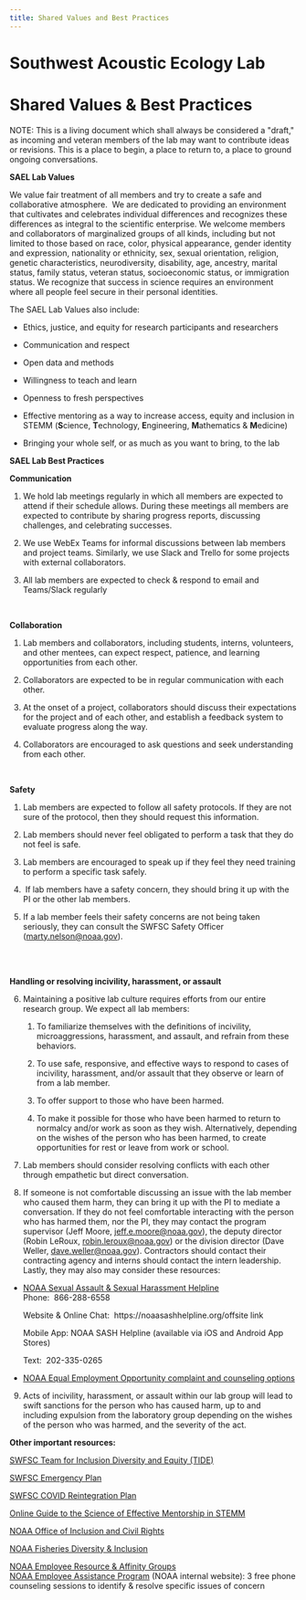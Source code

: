 ```yaml
---
title: Shared Values and Best Practices
---
```


# **Southwest Acoustic Ecology Lab** 

# Shared Values & Best Practices

NOTE: This is a living document which shall always be considered a \"draft,\" as incoming and veteran members of the lab may want to contribute ideas or revisions. This is a place to begin, a place to return to, a place to ground ongoing conversations.

**SAEL Lab Values**

We value fair treatment of all members and try to create a safe and collaborative atmosphere.  We are dedicated to providing an environment that cultivates and celebrates individual differences and recognizes these differences as integral to the scientific enterprise. We welcome members and collaborators of marginalized groups of all kinds, including but not limited to those based on race, color, physical appearance, gender identity and expression, nationality or ethnicity, sex, sexual orientation, religion, genetic characteristics, neurodiversity, disability, age, ancestry, marital status, family status, veteran status, socioeconomic status, or immigration status. We recognize that success in science requires an environment where all people feel secure in their personal identities. 

The SAEL Lab Values also include: 

-   Ethics, justice, and equity for research participants and researchers

-   Communication and respect

-   Open data and methods

-   Willingness to teach and learn

-   Openness to fresh perspectives

-   Effective mentoring as a way to increase access, equity and inclusion in STEMM (**S**cience, **T**echnology, **E**ngineering, **M**athematics & **M**edicine)

-   Bringing your whole self, or as much as you want to bring, to the lab

**SAEL Lab Best Practices**

**Communication**

1.  We hold lab meetings regularly in which all members are expected to attend if their schedule allows. During these meetings all members are expected to contribute by sharing progress reports, discussing challenges, and celebrating successes. 

2.  We use WebEx Teams for informal discussions between lab members and project teams. Similarly, we use Slack and Trello for some projects with external collaborators. 

3.  All lab members are expected to check & respond to email and Teams/Slack regularly

\

**Collaboration**

1.  Lab members and collaborators, including students, interns, volunteers, and other mentees, can expect respect, patience, and learning opportunities from each other.

2.  Collaborators are expected to be in regular communication with each other.

3.  At the onset of a project, collaborators should discuss their expectations for the project and of each other, and establish a feedback system to evaluate progress along the way.

4.  Collaborators are encouraged to ask questions and seek understanding from each other.

\

**Safety**

1.  Lab members are expected to follow all safety protocols. If they are not sure of the protocol, then they should request this information.

2.  Lab members should never feel obligated to perform a task that they do not feel is safe.

3.  Lab members are encouraged to speak up if they feel they need training to perform a specific task safely. 

4.   If lab members have a safety concern, they should bring it up with the PI or the other lab members.

5.  If a lab member feels their safety concerns are not being taken seriously, they can consult the SWFSC Safety Officer ([marty.nelson\@noaa.gov](mailto:marty.nelson@noaa.gov)). 

\
\

**Handling or resolving incivility, harassment, or assault**

6.  Maintaining a positive lab culture requires efforts from our entire research group. We expect all lab members: 

    1.  To familiarize themselves with the definitions of incivility, microaggressions, harassment, and assault, and refrain from these behaviors.

    2.  To use safe, responsive, and effective ways to respond to cases of incivility, harassment, and/or assault that they observe or learn of from a lab member.

    3.  To offer support to those who have been harmed.

    4.  To make it possible for those who have been harmed to return to normalcy and/or work as soon as they wish. Alternatively, depending on the wishes of the person who has been harmed, to create opportunities for rest or leave from work or school.

7.  Lab members should consider resolving conflicts with each other through empathetic but direct conversation. 

8.  If someone is not comfortable discussing an issue with the lab member who caused them harm, they can bring it up with the PI to mediate a conversation. If they do not feel comfortable interacting with the person who has harmed them, nor the PI, they may contact the program supervisor (Jeff Moore, [jeff.e.moore\@noaa.gov](mailto:jeff.moore@noaa.gov)), the deputy director (Robin LeRoux, [robin.leroux\@noaa.gov](mailto:robin.leroux@noaa.gov)) or the division director (Dave Weller, [dave.weller\@noaa.gov](mailto:dave.weller@noaa.gov)). Contractors should contact their contracting agency and interns should contact the intern leadership. Lastly, they may also may consider these resources: 

-   [NOAA Sexual Assault & Sexual Harassment Helpline\
    	](https://noaasashhelpline.org/)Phone:  866-288-6558

    Website & Online Chat:  https://noaasashhelpline.org/offsite link

    Mobile App: NOAA SASH Helpline (available via iOS and Android App Stores)

    Text:  202-335-0265

-   [NOAA Equal Employment Opportunity complaint and counseling options](https://www.noaa.gov/organization/inclusion-and-civil-rights/eeo-counseling-complaints)

9.  Acts of incivility, harassment, or assault within our lab group will lead to swift sanctions for the person who has caused harm, up to and including expulsion from the laboratory group depending on the wishes of the person who was harmed, and the severity of the act.

**Other important resources:**

[SWFSC Team for Inclusion Diversity and Equity (TIDE)](https://sites.google.com/noaa.gov/inside-swfsc/home/cross-divisional-teams/tide/tide-calendar)

[SWFSC Emergency Plan](https://drive.google.com/file/d/1VEyhiG4ThCcisAgMgieK_eo5R8xeu4QO/view)

[SWFSC COVID Reintegration Plan](https://sites.google.com/a/noaa.gov/inside-swfsc/covid-19/covid-19-reintegration)

[Online Guide to the Science of Effective Mentorship in STEMM](https://www.nap.edu/resource/25568/interactive/)

[NOAA Office of Inclusion and Civil Rights](https://www.noaa.gov/organization/inclusion-and-civil-rights)

[NOAA Fisheries Diversity & Inclusion](https://www.fisheries.noaa.gov/topic/careers-more#diversity-&-inclusion)

[NOAA Employee Resource & Affinity Groups\
](https://drive.google.com/open?id=1q26wdiZ8l6qLQtEFr2kOKWbcps8xCCM2)[NOAA Employee Assistance Program](https://sites.google.com/noaa.gov/ohcs/employee-resources/work-life-resources/workplace-programs/employee-assistance-program-eap?authuser=1) (NOAA internal website): 3 free phone counseling sessions to identify & resolve specific issues of concern 

\

